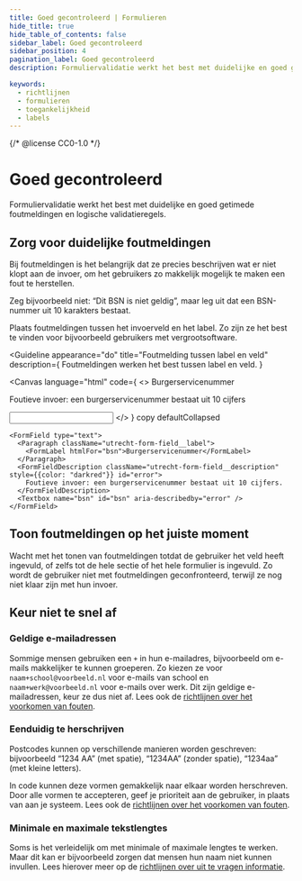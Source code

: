 ```yaml
---
title: Goed gecontroleerd | Formulieren
hide_title: true
hide_table_of_contents: false
sidebar_label: Goed gecontroleerd
sidebar_position: 4
pagination_label: Goed gecontroleerd
description: Formuliervalidatie werkt het best met duidelijke en goed getimede foutmeldingen en logische validatieregels

keywords:
  - richtlijnen
  - formulieren
  - toegankelijkheid
  - labels
---
```


{/* @license CC0-1.0 */}


# Goed gecontroleerd

<Paragraph lead>
  Formuliervalidatie werkt het best met duidelijke en goed getimede foutmeldingen en logische validatieregels.
</Paragraph>

## Zorg voor duidelijke foutmeldingen

Bij foutmeldingen is het belangrijk dat ze precies beschrijven wat er niet klopt aan de invoer, om het gebruikers zo makkelijk mogelijk te maken een fout te herstellen.

Zeg bijvoorbeeld niet: “Dit BSN is niet geldig”, maar leg uit dat een BSN-nummer uit 10 karakters bestaat.

Plaats foutmeldingen tussen het invoerveld en het label. Zo zijn ze het best te vinden voor bijvoorbeeld gebruikers met vergrootsoftware.

<Guideline
  appearance="do"
  title="Foutmelding tussen label en veld"
  description={
    <Paragraph>
      Foutmeldingen werken het best tussen label en veld.
    </Paragraph>
  }
>
  <Canvas
    language="html"
    code={
      <>
        <label htmlFor="bsn">Burgerservicenummer</label>
        <p id="error">Foutieve invoer: een burgerservicenummer bestaat uit 10 cijfers</p>
        <input type="text" name="bsn" id="bsn" aria-describedby="error" />
      </>
    }
    copy
    defaultCollapsed
  >
    <FormField type="text">
      <Paragraph className="utrecht-form-field__label">
        <FormLabel htmlFor="bsn">Burgerservicenummer</FormLabel>
      </Paragraph>
      <FormFieldDescription className="utrecht-form-field__description" style={{color: "darkred"}} id="error">
        Foutieve invoer: een burgerservicenummer bestaat uit 10 cijfers.
      </FormFieldDescription>
      <Textbox name="bsn" id="bsn" aria-describedby="error" />
    </FormField>

  </Canvas>
</Guideline>

## Toon foutmeldingen op het juiste moment

Wacht met het tonen van foutmeldingen totdat de gebruiker het veld heeft ingevuld, of zelfs tot de hele sectie of het hele formulier is ingevuld. Zo wordt de gebruiker niet met foutmeldingen geconfronteerd, terwijl ze nog niet klaar zijn met hun invoer.

## Keur niet te snel af

### Geldige e-mailadressen

Sommige mensen gebruiken een `+` in hun e-mailadres, bijvoorbeeld om e-mails makkelijker te kunnen groeperen. Zo kiezen ze voor `naam+school@voorbeeld.nl` voor e-mails van school en `naam+werk@voorbeeld.nl` voor e-mails over werk. Dit zijn geldige e-mailadressen, keur ze dus niet af.
Lees ook de [richtlijnen over het voorkomen van fouten](/richtlijnen/formulieren/alle-richtlijnen/help-de-gebruiker).

### Eenduidig te herschrijven

Postcodes kunnen op verschillende manieren worden geschreven: bijvoorbeeld “1234 AA” (met spatie), “1234AA” (zonder spatie), “1234aa” (met kleine letters).

In code kunnen deze vormen gemakkelijk naar elkaar worden herschreven. Door alle vormen te accepteren, geef je prioriteit aan de gebruiker, in plaats van aan je systeem.
Lees ook de [richtlijnen over het voorkomen van fouten](/richtlijnen/formulieren/alle-richtlijnen/help-de-gebruiker).

### Minimale en maximale tekstlengtes

Soms is het verleidelijk om met minimale of maximale lengtes te werken. Maar dit kan er bijvoorbeeld zorgen dat mensen hun naam niet kunnen invullen.
Lees hierover meer op de [richtlijnen over uit te vragen informatie](/richtlijnen/formulieren/alle-richtlijnen/vragen).

